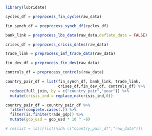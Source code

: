 
```r

library(lubridate)

```


<!-- Construct Country level data frame -->

```r

cycles_df = preprocess_fin_cycle(raw_data)

fin_synch_df = preprocess_synch_df(cycles_df)

```

```r

bank_link = preprocess_lbs_data(raw_data,deflate_data = FALSE)

```

```r

crises_df = preprocess_crisis_dates(raw_data)

```

```r

trade_link = preprocess_imf_trade_data(raw_data)

```

```r

fin_dev_df = preprocess_fin_dev(raw_data)

```

```r

controls_df = preprocess_controls(raw_data)

```

```r

country_pair_df = list(fin_synch_df, bank_link, trade_link,
                       crises_df,fin_dev_df, controls_df) %>% 
  reduce(full_join, by = c("country_pair","year")) %>% 
  mutate(crisis_ind = replace_na(crisis_ind,0))

country_pair_df = country_pair_df %>% 
  filter(complete.cases(.)) %>% 
  filter(is.finite(trade_gdp)) %>% 
  mutate(gdp_usd = gdp_usd * 10 ^ -6)

# rm(list = ls()[!ls()%in% c("country_pair_df","raw_data")])

```

